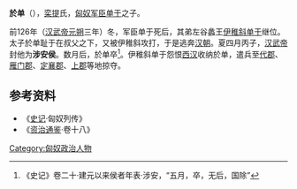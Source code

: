 {{noteTA
|T=zh-hant:於單;zh-hans:於单;
|1=zh-hant:於單;zh-hans:於单;}}

'''於单'''（{{bd|？||前126年|}}），[[栾提|栾提]]氏，[[匈奴|匈奴]][[军臣单于|军臣单于]]之子。

前126年（[[汉武帝|汉武帝]][[元朔|元朔]]三年）冬，军臣单于死后，其弟左谷蠡王[[伊稚斜单于|伊稚斜单于]]继位。太子於单耻于在叔父之下，又被伊稚斜攻打，于是逃奔[[汉朝|汉朝]]。夏四月丙子，[[汉武帝|汉武帝]]封他为'''涉安侯'''。数月后，於单卒<ref>《史记》卷二十·建元以来侯者年表·涉安，“五月，卒，无后，国除”</ref>。伊稚斜单于怨恨[[西汉|西汉]]收纳於单，遣兵至[[代郡|代郡]]、[[雁门郡|雁门郡]]、[[定襄郡|定襄郡]]、[[上郡|上郡]]等地掠夺。

==参考资料==
* 《[[史记|史记]]·匈奴列传》
* 《[[资治通鉴|资治通鉴]]·卷十八》

[[Category:匈奴政治人物|Category:匈奴政治人物]]